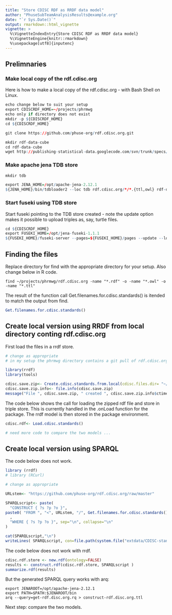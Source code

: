 ```yaml
---
title: "Store CDISC RDF as RRDF data model"
author: "PhuseSubTeamAnalysisResults@example.org"
date: "`r Sys.Date()`"
output: rmarkdown::html_vignette
vignette: >
  %\VignetteIndexEntry{Store CDISC RDF as RRDF data model}
  %\VignetteEngine{knitr::rmarkdown}
  %\usepackage[utf8]{inputenc}
---
```




## Prelimnaries

### Make local copy of the rdf.cdisc.org
Here is how to make a local copy of the rdf.cdisc.org - with Bash Shell on Linux.


```r
echo change below to suit your setup
export CDISCRDF_HOME=~/projects/phrmwg
echo only if directory does not exist 
mkdir -p ${CDISCRDF_HOME}  
cd ${CDISCRDF_HOME}

git clone https://github.com/phuse-org/rdf.cdisc.org.git

mkdir rdf-data-cube
cd rdf-data-cube
wget http://publishing-statistical-data.googlecode.com/svn/trunk/specs/src/main/vocab/cube.ttl
```


### Make apache jena TDB store


```r
mkdir tdb

export JENA_HOME=/opt/apache-jena-2.12.1
${JENA_HOME}/bin/tdbloader2 --loc tdb rdf.cdisc.org/*/*.{ttl,owl} rdf-data-cube/*.ttl 
```

### Start fuseki using TDB store

Start fuseki pointing to the TDB store created - note the update option makes it possible to upload triples as, say, turtle files.


```r
cd ${CDISCRDF_HOME}
export FUSEKI_HOME=/opt/jena-fuseki-1.1.1
${FUSEKI_HOME}/fuseki-server --pages=${FUSEKI_HOME}/pages --update --loc=tdb /cdisc
```


## Finding the files

Replace directory for find with the appropriate directory for your setup.
Also change below in R code.

```
find ~/projects/phrmwg/rdf.cdisc.org -name "*.rdf" -o -name "*.owl" -o -name "*.ttl"
```

The result of the function call Get.filenames.for.cdisc.standards() is itended to match the output from find.
```r
Get.filenames.for.cdisc.standards()
```



## Create local version using RRDF from local directory conting rdf.cdisc.org

First load the files in a rrdf store.

```r

# change as appropriate
# in my setup the phrmwg directory contains a git pull of rdf.cdisc.org

library(rrdf)
library(tools)

cdisc.save.zip<- Create.cdisc.standards.from.local(cdisc.files.dir= "~/projects/phrmwg/rdf.cdisc.org")
cdisc.save.zip.info<- file.info(cdisc.save.zip)
message("File ", cdisc.save.zip, " created ", cdisc.save.zip.info$ctime, " size ", cdisc.save.zip.info$size, " bytes")
```


The code below shows the call for loading the zipped rdf file and store in triple store.
This is currently handled in the .onLoad function for the package. The rrdf model is then stored in the package environment.

```r

cdisc.rdf<- Load.cdisc.standards()

# need more code to compare the two models ...

```


## Create local version using SPARQL

The code below does not work.

```r

library (rrdf)
# library (RCurl)

# change as appropriate

URLstem<- "https://github.com/phuse-org/rdf.cdisc.org/raw/master"

SPARQLscript<- paste(
  "CONSTRUCT { ?s ?p ?o }",
paste0( "FROM ", "<", URLstem, "/", Get.filenames.for.cdisc.standards(), ">", collapse="\n" )
  ,
  "WHERE { ?s ?p ?o }", sep="\n", collapse="\n"
)

cat(SPARQLscript,"\n")
writeLines( SPARQLscript, con=file.path(system.file("extdata/CDISC-standards-rdf", package="rrdfqbcrnd0"), "get-rdf.disc.org.rq" ) )

```


The code below does not work with rrdf.

```r
cdisc.rdf.store <- new.rdf(ontology=FALSE)
results <- construct.rdf(cdisc.rdf.store, SPARQLscript )
summarize.rdf(results)
```

But the generated SPARQL query works with arq:
```
export JENAROOT=/opt/apache-jena-2.12.1
export PATH=$PATH:$JENAROOT/bin
arq --query=get-rdf.disc.org.rq > construct-rdf.disc.org.ttl
```

Next step: compare the two models.


